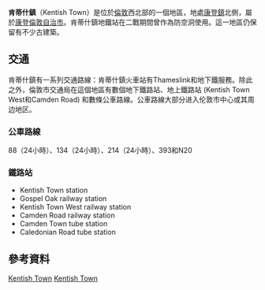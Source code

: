 {{infobox UK place|
|country =    England
|map_type =   Greater London
|region= London
|static_image                      =[[File:The_Assembly_House_Pub,_Kentish_Town,_London.jpg|240px]]
|static_image_alt=The Assembly House Pub
|population=
|official_name= Kentish Town
|latitude=                 51.5447
|longitude=                -0.1459
|london_borough= Camden
|constituency_westminster= [[Holborn_and_St._Pancras_(UK_Parliament_constituency)|Holborn and St. Pancras]]
|post_town= LONDON
|postcode_area=     NW
|postcode_district= NW5
|dial_code= 020
|os_grid_reference= TQ285845
}}
'''肯蒂什鎮'''（Kentish Town）是位於[[倫敦|倫敦]]西北部的一個地區，地處[[康登鎮|康登鎮]]北側，屬於[[康登倫敦自治市|康登倫敦自治市]]。肯蒂什鎮地鐵站在二戰期間曾作為防空洞使用。這一地區仍保留有不少古建築。


== 交通 ==
肯蒂什鎮有一系列交通路線：肯蒂什鎮火車站有Thameslink和地下鐵服務。除此之外，倫敦市交通局在這個地區有數個地下鐵路站、地上鐵路站 (Kentish Town West和Camden Road) 和數條公車路線。公車路線大部分进入伦敦市中心或其周边地区。

=== 公車路線 ===
88（24小時）、134（24小時）、214（24小時）、393和N20

=== 鐵路站 ===

* Kentish Town station
* Gospel Oak railway station
* Kentish Town West railway station
* Camden Road railway station
* Camden Town tube station
* Caledonian Road tube station

==參考資料==
{{Reflist}}

[[Category:倫敦地區|Kentish Town]]
[[Category:卡姆登區地區|Kentish Town]]